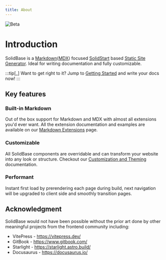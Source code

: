 ```yaml
---
title: About
---
```


![Beta](../../assets/beta.png)

# Introduction

SolidBase is a [Markdown](https://www.wikiwand.com/en/articles/Markdown)([MDX](https://mdxjs.com/)) focused [SolidStart](https://start.solidjs.com/) based [Static Site Generator](https://www.wikiwand.com/en/articles/Static_site_generator).
Ideal for writing documentation and fully customizable.

:::tip[_]
Want to get right to it? Jump to [Getting Started](/getting-started) and write your docs now!
:::

## Key features

### Built-in Markdown

Out of the box support for Markdown and MDX with almost all extensions you'd ever want. All the extension documentation and examples are available on our [Markdown Extensions](/md-extentions) page.

### Customizable

All SolidBase components are overridable and can transform your website into any look or structure. Checkout our [Customization and Theming](/customization) documentation.

### Performant

Instant first load by prerendering each page during build, next navigation will be upgraded to client side and smoothly transition pages.

## Acknowledgment

SolidBase would not have been possible without the prior art done by other meaningful projects from the frontend community including:

- VitePress - https://vitepress.dev/
- GitBook - https://www.gitbook.com/
- Starlight - https://starlight.astro.build/
- Docusaurus - https://docusaurus.io/
